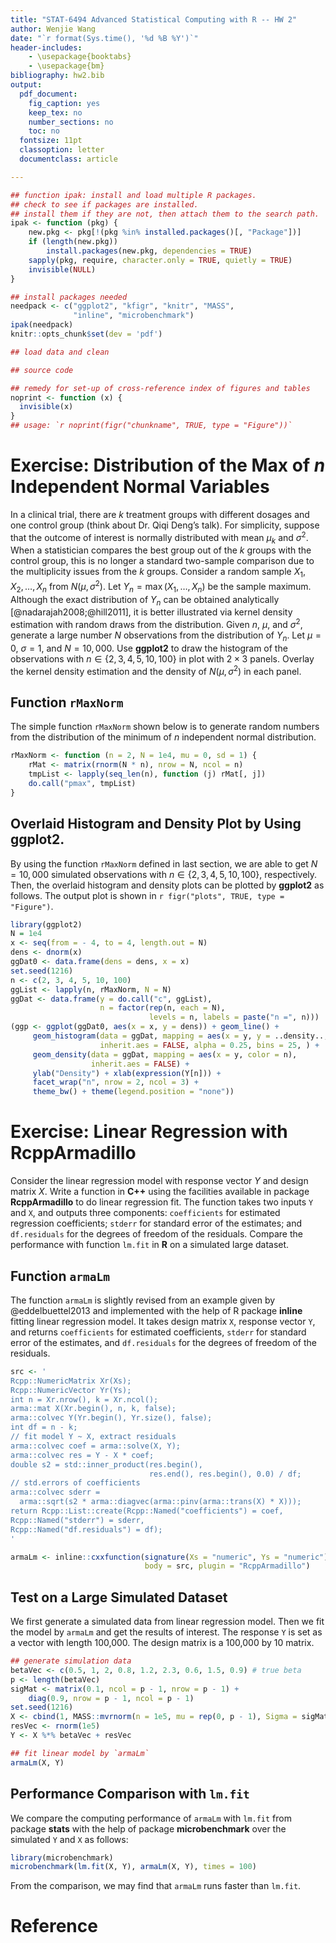 ```yaml
---
title: "STAT-6494 Advanced Statistical Computing with R -- HW 2"
author: Wenjie Wang
date: "`r format(Sys.time(), '%d %B %Y')`"
header-includes:
    - \usepackage{booktabs}
    - \usepackage{bm}
bibliography: hw2.bib
output:
  pdf_document:
    fig_caption: yes
    keep_tex: no
    number_sections: no
    toc: no
  fontsize: 11pt
  classoption: letter
  documentclass: article

---
```


```r
## function ipak: install and load multiple R packages.
## check to see if packages are installed.
## install them if they are not, then attach them to the search path.
ipak <- function (pkg) {
    new.pkg <- pkg[!(pkg %in% installed.packages()[, "Package"])]
    if (length(new.pkg))
        install.packages(new.pkg, dependencies = TRUE)
    sapply(pkg, require, character.only = TRUE, quietly = TRUE)
    invisible(NULL)
}

## install packages needed
needpack <- c("ggplot2", "kfigr", "knitr", "MASS",
              "inline", "microbenchmark")
ipak(needpack)
knitr::opts_chunk$set(dev = 'pdf')

## load data and clean

## source code

## remedy for set-up of cross-reference index of figures and tables
noprint <- function (x) {
  invisible(x)
}
## usage: `r noprint(figr("chunkname", TRUE, type = "Figure"))`

```

# Exercise: Distribution of the Max of $n$ Independent Normal Variables


In a clinical trial, there are $k$ treatment groups with different dosages and
one control group (think about Dr. Qiqi Deng's talk). For simplicity, suppose
that the outcome of interest is normally distributed with mean $\mu_k$ and
$\sigma^2$. When a statistician compares the best group out of the $k$ groups
with the control group, this is no longer a standard two-sample comparison due
to the multiplicity issues from the $k$ groups.  Consider a random sample
$X_1,X_2,\ldots,X_n$ from $N(\mu,\sigma^2)$. Let $Y_n=\max(X_1,\ldots,X_n)$ be
the sample maximum. Although the exact distribution of $Y_n$ can be obtained
analytically [@nadarajah2008;@hill2011], it is better illustrated via kernel
density estimation with random draws from the distribution. Given $n$, $\mu$,
and $\sigma^2$, generate a large number $N$ observations from the distribution
of $Y_n$.  Let $\mu=0$, $\sigma=1$, and $N=10,000$.  Use **ggplot2** to draw the
histogram of the observations with $n\in\{2,3,4,5,10,100\}$ in plot with
$2\times3$ panels. Overlay the kernel density estimation and the density of
$N(\mu,\sigma^2)$ in each panel.


## Function `rMaxNorm`

The simple function `rMaxNorm` shown below is to generate random numbers from the
distribution of the minimum of $n$ independent normal distribution.

```r
rMaxNorm <- function (n = 2, N = 1e4, mu = 0, sd = 1) {
    rMat <- matrix(rnorm(N * n), nrow = N, ncol = n)
    tmpList <- lapply(seq_len(n), function (j) rMat[, j])
    do.call("pmax", tmpList)
}
```

## Overlaid Histogram and Density Plot by Using **ggplot2**.

By using the function `rMaxNorm` defined in last section, we are able to get
$N=10,000$ simulated observations with $n\in\{2,3,4,5,10,100\}$, respectively.
Then, the overlaid histogram and density plots can be plotted by **ggplot2**
as follows. The output plot is shown in `r figr("plots", TRUE, type = "Figure")`.

```r
library(ggplot2)
N = 1e4
x <- seq(from = - 4, to = 4, length.out = N)
dens <- dnorm(x)
ggDat0 <- data.frame(dens = dens, x = x)
set.seed(1216)
n <- c(2, 3, 4, 5, 10, 100)
ggList <- lapply(n, rMaxNorm, N = N)
ggDat <- data.frame(y = do.call("c", ggList),
                    n = factor(rep(n, each = N),
                               levels = n, labels = paste("n =", n)))
(ggp <- ggplot(ggDat0, aes(x = x, y = dens)) + geom_line() +
     geom_histogram(data = ggDat, mapping = aes(x = y, y = ..density.., fill = n),
                    inherit.aes = FALSE, alpha = 0.25, bins = 25, ) + 
     geom_density(data = ggDat, mapping = aes(x = y, color = n),
                  inherit.aes = FALSE) +
     ylab("Density") + xlab(expression(Y[n])) +
     facet_wrap("n", nrow = 2, ncol = 3) +
     theme_bw() + theme(legend.position = "none"))
```


# Exercise: Linear Regression with **RcppArmadillo**

Consider the linear regression model with response vector $Y$ and design matrix
$X$. Write a function in **C++** using the facilities available in package
**RcppArmadillo** to do linear regression fit. The function takes two inputs `Y` and
`X`, and outputs three components: `coefficients` for estimated regression
coefficients; `stderr` for standard error of the estimates; and `df.residuals` for
the degrees of freedom of the residuals. Compare the performance with function
`lm.fit` in **R** on a simulated large dataset.


## Function `armaLm`

The function `armaLm` is slightly revised from an example given
by @eddelbuettel2013 and implemented with the help of R package **inline** 
fitting linear regression model. It takes design
matrix `X`, response vector `Y`, and returns `coefficients` for estimated
coefficients, `stderr` for standard error of the estimates, and `df.residuals`
for the degrees of freedom of the residuals. 


```r
src <- '
Rcpp::NumericMatrix Xr(Xs);
Rcpp::NumericVector Yr(Ys);
int n = Xr.nrow(), k = Xr.ncol();
arma::mat X(Xr.begin(), n, k, false);
arma::colvec Y(Yr.begin(), Yr.size(), false);
int df = n - k;
// fit model Y ~ X, extract residuals
arma::colvec coef = arma::solve(X, Y);
arma::colvec res = Y - X * coef;
double s2 = std::inner_product(res.begin(),
                               res.end(), res.begin(), 0.0) / df;
// std.errors of coefficients
arma::colvec sderr =
  arma::sqrt(s2 * arma::diagvec(arma::pinv(arma::trans(X) * X)));
return Rcpp::List::create(Rcpp::Named("coefficients") = coef,
Rcpp::Named("stderr") = sderr,
Rcpp::Named("df.residuals") = df);
'

armaLm <- inline::cxxfunction(signature(Xs = "numeric", Ys = "numeric"),
                              body = src, plugin = "RcppArmadillo")
```


## Test on a Large Simulated Dataset

We first generate a simulated data from linear regression model.
Then we fit the model by `armaLm` and get the results of interest.
The response `Y` is set as a vector with length 100,000.
The design matrix is a 100,000 by 10 matrix.

```r
## generate simulation data 
betaVec <- c(0.5, 1, 2, 0.8, 1.2, 2.3, 0.6, 1.5, 0.9) # true beta
p <- length(betaVec) 
sigMat <- matrix(0.1, ncol = p - 1, nrow = p - 1) +
    diag(0.9, nrow = p - 1, ncol = p - 1)
set.seed(1216)
X <- cbind(1, MASS::mvrnorm(n = 1e5, mu = rep(0, p - 1), Sigma = sigMat))
resVec <- rnorm(1e5)
Y <- X %*% betaVec + resVec

## fit linear model by `armaLm`
armaLm(X, Y)
```

## Performance Comparison with `lm.fit`

We compare the computing performance of `armaLm` with `lm.fit` from package
**stats** with the help of package **microbenchmark** over the simulated
`Y` and `X` as follows:

```r
library(microbenchmark)
microbenchmark(lm.fit(X, Y), armaLm(X, Y), times = 100)
```

From the comparison, we may find that `armaLm` runs faster than `lm.fit`.

# Reference
